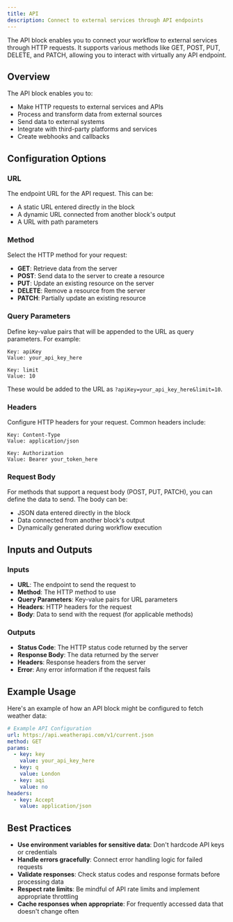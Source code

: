 ```yaml
---
title: API
description: Connect to external services through API endpoints
---
```



The API block enables you to connect your workflow to external services through HTTP requests. It supports various methods like GET, POST, PUT, DELETE, and PATCH, allowing you to interact with virtually any API endpoint.

<ThemeImage 
  lightSrc="/static/light/api-light.png" 
  darkSrc="/static/dark/api-dark.png" 
  alt="API Block" 
  width={300} 
  height={175} 
/>

## Overview

The API block enables you to:

- Make HTTP requests to external services and APIs
- Process and transform data from external sources
- Send data to external systems
- Integrate with third-party platforms and services
- Create webhooks and callbacks

## Configuration Options

### URL

The endpoint URL for the API request. This can be:

- A static URL entered directly in the block
- A dynamic URL connected from another block's output
- A URL with path parameters

### Method

Select the HTTP method for your request:

- **GET**: Retrieve data from the server
- **POST**: Send data to the server to create a resource
- **PUT**: Update an existing resource on the server
- **DELETE**: Remove a resource from the server
- **PATCH**: Partially update an existing resource

### Query Parameters

Define key-value pairs that will be appended to the URL as query parameters. For example:

```
Key: apiKey
Value: your_api_key_here

Key: limit
Value: 10
```

These would be added to the URL as `?apiKey=your_api_key_here&limit=10`.

### Headers

Configure HTTP headers for your request. Common headers include:

```
Key: Content-Type
Value: application/json

Key: Authorization
Value: Bearer your_token_here
```

### Request Body

For methods that support a request body (POST, PUT, PATCH), you can define the data to send. The body can be:

- JSON data entered directly in the block
- Data connected from another block's output
- Dynamically generated during workflow execution

## Inputs and Outputs

### Inputs

- **URL**: The endpoint to send the request to
- **Method**: The HTTP method to use
- **Query Parameters**: Key-value pairs for URL parameters
- **Headers**: HTTP headers for the request
- **Body**: Data to send with the request (for applicable methods)

### Outputs

- **Status Code**: The HTTP status code returned by the server
- **Response Body**: The data returned by the server
- **Headers**: Response headers from the server
- **Error**: Any error information if the request fails

## Example Usage

Here's an example of how an API block might be configured to fetch weather data:

```yaml
# Example API Configuration
url: https://api.weatherapi.com/v1/current.json
method: GET
params:
  - key: key
    value: your_api_key_here
  - key: q
    value: London
  - key: aqi
    value: no
headers:
  - key: Accept
    value: application/json
```

## Best Practices

- **Use environment variables for sensitive data**: Don't hardcode API keys or credentials
- **Handle errors gracefully**: Connect error handling logic for failed requests
- **Validate responses**: Check status codes and response formats before processing data
- **Respect rate limits**: Be mindful of API rate limits and implement appropriate throttling
- **Cache responses when appropriate**: For frequently accessed data that doesn't change often